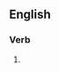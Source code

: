 ==English==

===Verb===
{{head|en|present participle}}

# {{present participle of|beweep|lang=en|nocat=1}}